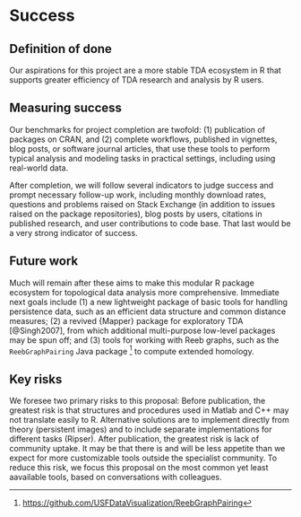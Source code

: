 # Success
<!-- 
Projects should have a definition of done that is measurable, and a thorough understanding going in of what the risks are to delivery 
-->

## Definition of done
<!-- 
What does success look like? 
-->

Our aspirations for this project are a more stable TDA ecosystem in R that supports greater efficiency of TDA research and analysis by R users.

## Measuring success
<!-- 
How will we know when success is achieved, what markers can we use along the way 
-->

Our benchmarks for project completion are twofold: (1) publication of packages on CRAN, and (2) complete workflows, published in vignettes, blog posts, or software journal articles, that use these tools to perform typical analysis and modeling tasks in practical settings, including using real-world data.

After completion, we will follow several indicators to judge success and prompt necessary follow-up work, including monthly download rates,
<!--(which we would like to see meet or exceed those of the current most popular TDA packages like {TDA})-->
questions and problems raised on Stack Exchange (in addition to issues raised on the package repositories), blog posts by users, citations in published research, and user contributions to code base.
That last would be a very strong indicator of success.

## Future work
<!-- 
How could this be extended / developed in the future by yourself and/or the community in general?
-->

Much will remain after these aims to make this modular R package ecosystem for topological data analysis more comprehensive.
Immediate next goals include (1) a new lightweight package of basic tools for handling persistence data, such as an efficient data structure and common distance measures; (2) a revived {Mapper} package for exploratory TDA [@Singh2007], from which additional multi-purpose low-level packages may be spun off; and (3) tools for working with Reeb graphs, such as the `ReebGraphPairing` Java package [^rgp] to compute extended homology.

[^landmark]: <https://github.com/corybrunson/landmark>
[^rgp]: <https://github.com/USFDataVisualization/ReebGraphPairing>

## Key risks
<!-- 
What sort of things could come up that can delay or break the project?

 - [ ] People
 - [ ] Processes
 - [ ] Tooling & Technology
 - [ ] Costs
-->

We foresee two primary risks to this proposal:
Before publication, the greatest risk is that structures and procedures used in Matlab and C++ may not translate easily to R. Alternative solutions are to implement directly from theory (persistent images) and to include separate implementations for different tasks (Ripser).
After publication, the greatest risk is lack of community uptake.
It may be that there is and will be less appetite than we expect for more customizable tools outside the specialist community.
To reduce this risk, we focus this proposal on the most common yet least aavailable tools, based on conversations with colleagues.
